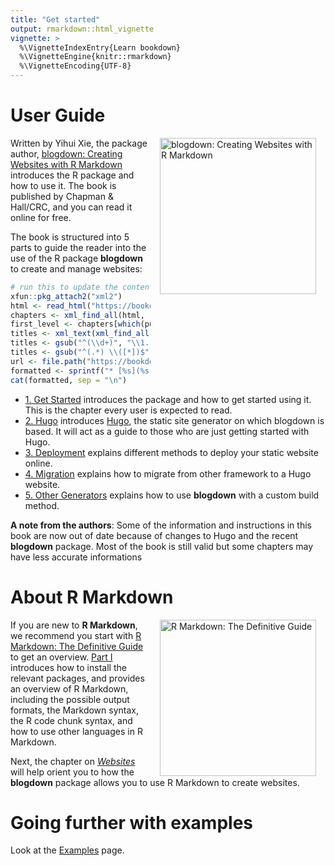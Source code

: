 ```yaml
---
title: "Get started"
output: rmarkdown::html_vignette
vignette: >
  %\VignetteIndexEntry{Learn bookdown}
  %\VignetteEngine{knitr::rmarkdown}
  %\VignetteEncoding{UTF-8}
---
```


# User Guide

<a href="https://bookdown.org/yihui/blogdown/"><img src="https://bookdown.org/yihui/blogdown/images/cover.png" alt="blogdown: Creating Websites with R Markdown" width="250" style="padding: 0 15px; float: right;"/></a>

Written by Yihui Xie, the package author, [blogdown: Creating Websites with R Markdown](https://bookdown.org/yihui/bookdown/) introduces the R package and how to use it. The book is published by Chapman & Hall/CRC, and you can read it online for free.

The book is structured into 5 parts to guide the reader into the use of the R package **blogdown** to create and manage websites: 

```r
# run this to update the content below
xfun::pkg_attach2("xml2")
html <- read_html("https://bookdown.org/yihui/blogdown/")
chapters <- xml_find_all(html, "//li[@class='chapter']")
first_level <- chapters[which(purrr::map_lgl(xml_attr(chapters, 'data-level'), ~ grepl('^\\d+$', .x)))]
titles <- xml_text(xml_find_all(first_level, "a"))
titles <- gsub("^(\\d+)", "\\1.", titles)
titles <- gsub("^(.*) \\([*])$", "\\1", titles)
url <- file.path("https://bookdown.org/yihui/blogdown", xml_attr(first_level, "data-path"))
formatted <- sprintf("* [%s](%s)", titles, url)
cat(formatted, sep = "\n")
```


* [1. Get Started](https://bookdown.org/yihui/blogdown/get-started.html) introduces the package and how to get started using it. This is the chapter every user is expected to read.
* [2. Hugo](https://bookdown.org/yihui/blogdown/hugo.html) introduces [Hugo](https://gohugo.io), the static site generator on which blogdown is based. It will act as a guide to those who are just getting started with Hugo.
* [3. Deployment](https://bookdown.org/yihui/blogdown/deployment.html) explains different methods to deploy your static website online.
* [4. Migration](https://bookdown.org/yihui/blogdown/migration.html) explains how to migrate from other framework to a Hugo website.
* [5. Other Generators](https://bookdown.org/yihui/blogdown/other-generators.html) explains how to use **blogdown** with a custom build method.


**A note from the authors**: Some of the information and instructions in this book are now out of date because of changes to Hugo and the recent  **blogdown** package. Most of the book is still valid but some chapters may have less accurate informations

# About R Markdown

<a href="https://bookdown.org/yihui/rmarkdown/"><img src="https://bookdown.org/yihui/rmarkdown/images/cover.png" alt="R Markdown: The Definitive Guide" width="250" style="padding: 0 15px; float: right;"/></a>

If you are new to **R Markdown**, we recommend you start with [R Markdown: The Definitive Guide](https://bookdown.org/yihui/rmarkdown/) to get an overview. [Part I](https://bookdown.org/yihui/rmarkdown/installation.html) introduces how to install the relevant packages, and provides an overview of R Markdown, including the possible output formats, the Markdown syntax, the R code chunk syntax, and how to use other languages in R Markdown.

Next, the chapter on [_Websites_](https://bookdown.org/yihui/rmarkdown/websites.html) will help orient you to how the **blogdown** package allows you to use R Markdown to create websites. 

# Going further with examples

Look at the [Examples](articles/articles/examples.Rmd) page.
